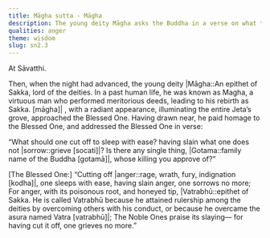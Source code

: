```yaml
---
title: Māgha sutta - Māgha
description: The young deity Māgha asks the Buddha in a verse on what to cut off to sleep with ease and grieve no more. The Buddha advises to cut off anger.
qualities: anger
theme: wisdom
slug: sn2.3
---
```


At Sāvatthi.

Then, when the night had advanced, the young deity |Māgha::An epithet of Sakka, lord of the deities. In a past human life, he was known as Magha, a virtuous man who performed meritorious deeds, leading to his rebirth as Sakka. [māgha]| , with a radiant appearance, illuminating the entire Jeta’s grove, approached the Blessed One. Having drawn near, he paid homage to the Blessed One, and addressed the Blessed One in verse:

“What should one cut off to sleep with ease?
having slain what one does not |sorrow::grieve [socati]|?
Is there any single thing, |Gotama::family name of the Buddha [gotamā]|,
whose killing you approve of?”

[The Blessed One:] “Cutting off |anger::rage, wrath, fury, indignation [kodha]|, one sleeps with ease,
having slain anger, one sorrows no more;
For anger, with its poisonous root,
and honeyed tip, |Vatrabhū::epithet of Sakka. He is called Vatrabhū because he attained rulership among the deities by overcoming others with his conduct, or because he overcame the asura named Vatra [vatrabhū]|;
The Noble Ones praise its slaying—
for having cut it off, one grieves no more.”